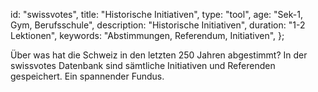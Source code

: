 
  id: "swissvotes",
  title: "Historische Initiativen",
  type: "tool",
  age: "Sek-1, Gym, Berufsschule",
  description: "Historische Initiativen",
  duration: "1-2 Lektionen",
  keywords: "Abstimmungen, Referendum, Initiativen",
};

Über was hat die Schweiz in den letzten 250 Jahren abgestimmt?
In der swissvotes Datenbank sind sämtliche Initiativen und Referenden gespeichert.
Ein spannender Fundus.

<Swissvotes />
